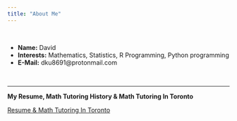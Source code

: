 ```yaml
---
title: "About Me"
---
```


&nbsp;

- __Name:__ David
- __Interests:__ Mathematics, Statistics, R Programming, Python programming
- __E-Mail:__ dku8691@protonmail.com

&nbsp;

---

**My Resume, Math Tutoring History & Math Tutoring In Toronto**

[Resume & Math Tutoring In Toronto](./mathTutoringToronto.html)
